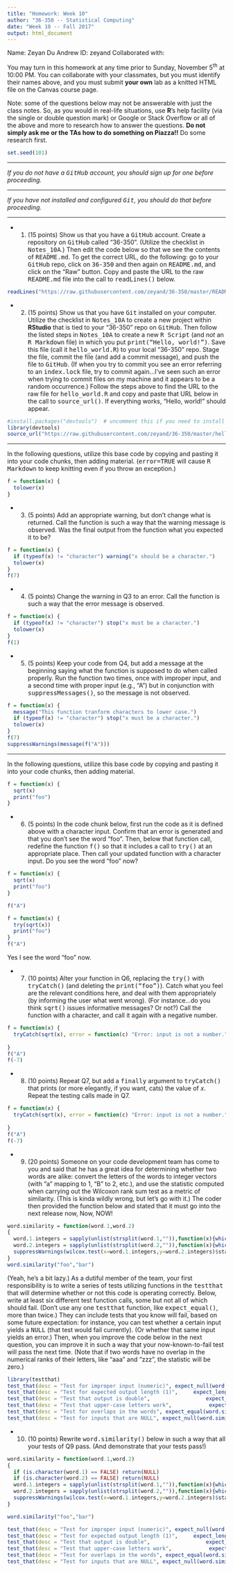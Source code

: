 ```yaml
---
title: "Homework: Week 10"
author: "36-350 -- Statistical Computing"
date: "Week 10 -- Fall 2017"
output: html_document
---
```


Name: Zeyan Du
Andrew ID: zeyand
Collaborated with: 

You may turn in this homework at any time prior to Sunday, November 5<sup>th</sup> at 10:00 PM. You can collaborate with your classmates, but you must identify their names above, and you must submit **your own** lab as a knitted HTML file on the Canvas course page.

Note: some of the questions below may not be answerable with just the class notes. So, as you would in real-life situations, use **R**'s help facility (via the single or double question mark) or Google or Stack Overflow or all of the above and more to research how to answer the questions. **Do not simply ask me or the TAs how to do something on Piazza!!** Do some research first.

```r
set.seed(101)
```

<hr>

*If you do not have a <tt>GitHub</tt> account, you should sign up for one before proceeding.*

<hr>

*If you have not installed and configured <tt>Git</tt>, you should do that before proceeding.*

<hr>

- 1) (15 points) Show us that you have a <tt>GitHub</tt> account. Create a repository on <tt>GitHub</tt> called "36-350". (Utilize the checklist in <tt>Notes_10A</tt>.) Then edit the code below so that we see the contents of <tt>README.md</tt>. To get the correct URL, do the following: go to your <tt>GitHub</tt> repo, click on <tt>36-350</tt> and then again on <tt>README.md</tt>, and click on the "Raw" button. Copy and paste the URL to the raw <tt>README.md</tt> file into the call to <tt>readLines()</tt> below.
```r
readLines("https://raw.githubusercontent.com/zeyand/36-350/master/README.md")
```

- 2) (15 points) Show us that you have <tt>Git</tt> installed on your computer. Utilize the checklist in <tt>Notes_10A</tt> to create a new project within **RStudio** that is tied to your "36-350" repo on <tt>GitHub</tt>. Then follow the listed steps in <tt>Notes_10A</tt> to create a new <tt>R Script</tt> (and *not* an <tt>R Markdown</tt> file) in which you put <tt>print("Hello, world!")</tt>. Save this file (call it <tt>hello_world.R</tt>) to your local "36-350" repo. Stage the file, commit the file (and add a commit message), and push the file to <tt>GitHub</tt>. (If when you try to commit you see an error referring to an <tt>index.lock</tt> file, try to commit again...I've seen such an error when trying to commit files on my machine and it appears to be a random occurrence.) Follow the steps above to find the URL to the raw file for <tt>hello_world.R</tt> and copy and paste that URL below in the call to <tt>source_url()</tt>. If everything works, "Hello, world!" should appear.
```r
#install.packages("devtools")  # uncomment this if you need to install devtools
library(devtools)
source_url("https://raw.githubusercontent.com/zeyand/36-350/master/hello_world.R")
```

<hr>

In the following questions, utilize this base code by copying and pasting it into your code chunks, then adding material. (<tt>error=TRUE</tt> will cause <tt>R Markdown</tt> to keep knitting even if you throw an exception.)
```r
f = function(x) { 
  tolower(x) 
}
```

- 3) (5 points) Add an appropriate warning, but don't change what is returned. Call the function is such a way that the warning message is observed. Was the final output from the function what you expected it to be?
```r
f = function(x) { 
  if (typeof(x) != "character") warning("x should be a character.")
  tolower(x) 
}
f(7)
```


- 4) (5 points) Change the warning in Q3 to an error. Call the function is such a way that the error message is observed.
```r
f = function(x) { 
  if (typeof(x) != "character") stop("x must be a character.")
  tolower(x) 
}
f(1)
```


- 5) (5 points) Keep your code from Q4, but add a message at the beginning saying what the function is supposed to do when called properly. Run the function two times, once with improper input, and a second time with proper input (e.g., "A") but in conjunction with <tt>suppressMessages()</tt>, so the message is not observed.
```r
f = function(x) { 
  message("This function tranform characters to lower case.")
  if (typeof(x) != "character") stop("x must be a character.")
  tolower(x) 
}
f(7)
suppressWarnings(message(f("A")))
```


<hr>

In the following questions, utilize this base code by copying and pasting it into your code chunks, then adding material.
```r
f = function(x) { 
  sqrt(x)
  print("foo")
}
```

- 6) (5 points) In the code chunk below, first run the code as it is defined above with a character input. Confirm that an error is generated and that you don't see the word "foo". Then, below that function call, redefine the function <tt>f()</tt> so that it includes a call to <tt>try()</tt> at an appropriate place. Then call your updated function with a character input. Do you see the word "foo" now?
```r
f = function(x) { 
  sqrt(x)
  print("foo")
}

f("A")

f = function(x) { 
  try(sqrt(x))
  print("foo")
}
f("A")
```

Yes I see the word "foo" now. 

- 7) (10 points) Alter your function in Q6, replacing the <tt>try()</tt> with <tt>tryCatch()</tt> (and deleting the <tt>print("foo")</tt>). Catch what you feel are the relevant conditions here, and deal with them appropriately (by informing the user what went wrong). (For instance...do you think <tt>sqrt()</tt> issues informative messages? Or not?) Call the function with a character, and call it again with a negative number.

```r
f = function(x) { 
  tryCatch(sqrt(x), error = function(c) "Error: input is not a number.", warning = function(c) "Warning: input is a negative number")
  
}
f("A")
f(-7)
```


- 8) (10 points) Repeat Q7, but add a <tt>finally</tt> argument to <tt>tryCatch()</tt> that prints (or more elegantly, if you want, cats) the value of $x$. Repeat the testing calls made in Q7. 
```r
f = function(x) { 
  tryCatch(sqrt(x), error = function(c) "Error: input is not a number.", warning = function(c) "Warning: input is a negative number", finally = print(x))
  
}
f("A")
f(-7)
```


- 9) (20 points) Someone on your code development team has come to you and said that he has a great idea for determining whether two words are alike: convert the letters of the words to integer vectors (with "a" mapping to 1, "B" to 2, etc.), and use the statistic computed when carrying out the Wilcoxon rank sum test as a metric of similarity. (This is kinda wildly wrong, but let's go with it.) The coder then provided the function below and stated that it must go into the next release now, Now, NOW!
```r
word.similarity = function(word.1,word.2)
{
  word.1.integers = sapply(unlist(strsplit(word.1,"")),function(x){which(letters==x)})
  word.2.integers = sapply(unlist(strsplit(word.2,"")),function(x){which(letters==x)})
  suppressWarnings(wilcox.test(x=word.1.integers,y=word.2.integers)$statistic[[1]])
}
word.similarity("foo","bar")
```
(Yeah, he's a bit lazy.) As a dutiful member of the team, your first responsibility is to write a series of tests utilizing functions in the <tt>testthat</tt> that will determine whether or not this code is operating correctly. Below, write at least six different test function calls, some but not all of which should fail. (Don't use any one <tt>testthat</tt> function, like <tt>expect_equal()</tt>, more than twice.) They can include tests that you know will fail, based on some future expectation: for instance, you can test whether a certain input yields a <tt>NULL</tt> (that test would fail currently). (Or whether that same input yields an error.) Then, when you improve the code below in the next question, you can improve it in such a way that your now-known-to-fail test will pass the next time. (Note that if two words have no overlap in the numerical ranks of their letters, like "aaa" and "zzz", the statistic will be zero.)
```r
library(testthat)
test_that(desc = "Test for improper input (numeric)", expect_null(word.similarity(1, 2)))
test_that(desc = "Test for expected output length (1)",     expect_length(word.similarity("abc","acb"), 1))
test_that(desc = "Test that output is double",                  expect_type(word.similarity("abc", "acb"),"double"))
test_that(desc = "Test that upper-case letters work",            expect_error(word.similarity("A", "B")))
test_that(desc = "Test for overlaps in the words", expect_equal(word.similarity("aaa","zzz"), 0))
test_that(desc = "Test for inputs that are NULL", expect_null(word.similarity(NULL, NULL)))
```

- 10) (10 points) Rewrite <tt>word.similarity()</tt> below in such a way that all your tests of Q9 pass. (And demonstrate that your tests pass!)
```r
word.similarity = function(word.1,word.2)
{
  if (is.character(word.1) == FALSE) return(NULL)
  if (is.character(word.2) == FALSE) return(NULL)
  word.1.integers = sapply(unlist(strsplit(word.1,"")),function(x){which(letters==x)})
  word.2.integers = sapply(unlist(strsplit(word.2,"")),function(x){which(letters==x)})
  suppressWarnings(wilcox.test(x=word.1.integers,y=word.2.integers)$statistic[[1]])
}

word.similarity("foo","bar")
```

```r
test_that(desc = "Test for improper input (numeric)", expect_null(word.similarity(1, 2)))
test_that(desc = "Test for expected output length (1)",     expect_length(word.similarity("abc","acb"), 1))
test_that(desc = "Test that output is double",                  expect_type(word.similarity("abc", "acb"),"double"))
test_that(desc = "Test that upper-case letters work",            expect_error(word.similarity("A", "B")))
test_that(desc = "Test for overlaps in the words", expect_equal(word.similarity("aaa","zzz"), 0))
test_that(desc = "Test for inputs that are NULL", expect_null(word.similarity(NULL, NULL)))
```


